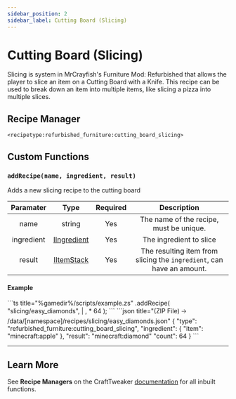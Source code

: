 ```yaml
---
sidebar_position: 2
sidebar_label: Cutting Board (Slicing)
---
```



# Cutting Board (Slicing)

Slicing is system in MrCrayfish's Furniture Mod: Refurbished that allows the player to slice an item on a Cutting Board with a Knife. This recipe can be used to break down an item into multiple items, like slicing a pizza into multiple slices.

## Recipe Manager
`<recipetype:refurbished_furniture:cutting_board_slicing>`

## Custom Functions

### `addRecipe(name, ingredient, result)`

Adds a new slicing recipe to the cutting board

| Paramater  |                                          Type                                           | Required |                              Description                              |
| :--------: | :-------------------------------------------------------------------------------------: | :------: | :-------------------------------------------------------------------: |
|    name    |                                         string                                          |   Yes    |                The name of the recipe, must be unique.                |
| ingredient | [IIngredient](https://docs.blamejared.com/1.20.4/en/vanilla/api/ingredient/IIngredient) |   Yes    |                        The ingredient to slice                        |
|   result   |     [IItemStack](https://docs.blamejared.com/1.20.4/en/vanilla/api/item/IItemStack)     |   Yes    | The resulting item from slicing the `ingredient`, can have an amount. |

#### Example
<Tabs>
  <TabItem value="zenscript" label="ZenScript" default>
    ```ts title="%gamedir%/scripts/example.zs"
    <recipetype:refurbished_furniture:cutting_board_slicing>.addRecipe(
        "slicing/easy_diamonds",
        <item:minecraft:apple> | <item:minecraft:potato>, 
        <item:minecraft:diamond> * 64
    );
    ```
  </TabItem>
  <TabItem value="json" label="Datapack Equivelant">
    ```json title="(ZIP File) 🡢 /data/[namespace]/recipes/slicing/easy_diamonds.json"
    {
        "type": "refurbished_furniture:cutting_board_slicing",
        "ingredient": {
            "item": "minecraft:apple"
        },
        "result": "minecraft:diamond"
        "count": 64
    }    
    ```
  </TabItem>
</Tabs>

---

## Learn More

See **Recipe Managers** on the CraftTweaker [documentation](https://docs.blamejared.com/1.20.4/en/tutorial/Recipes/RecipeManagers) for all inbuilt functions.